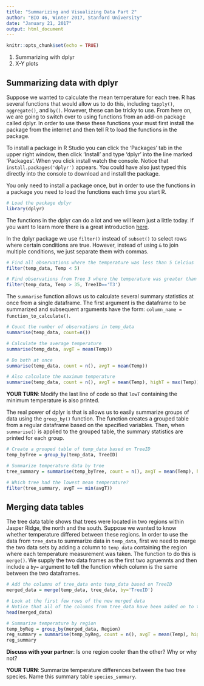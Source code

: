 ```yaml
---
title: "Summarizing and Visualizing Data Part 2"
author: "BIO 46, Winter 2017, Stanford University"
date: "January 21, 2017"
output: html_document
---
```


```r
knitr::opts_chunk$set(echo = TRUE)
```


1. Summarizing with dplyr
2. X-Y plots


## Summarizing data with dplyr

Suppose we wanted to calculate the mean temperature for each tree. R has several functions that would allow us to do this, including `tapply()`, `aggregate()`, and `by()`. However, these can be tricky to use. From here on, we are going to switch over to using functions from an add-on package called dplyr. In order to use these these functions your must first install the package from the internet and then tell R to load the functions in the package.

To install a package in R Studio you can click the 'Packages' tab in the upper right window, then click 'Install' and type 'dplyr' into the line marked 'Packages'. When you click install watch the console. Notice that `install.packages('dplyr')` appears. You could have also just typed this directly into the console to download and install the package.

You only need to install a package once, but in order to use the functions in a package you need to load the functions each time you start R.

```r
# Load the package dplyr
library(dplyr)
```

The functions in the dplyr can do a lot and we will learn just a little today. If you want to learn more there is a great introduction [here](https://cran.rstudio.com/web/packages/dplyr/vignettes/introduction.html). 

In the dplyr package we use `filter()` instead of `subset()` to select rows where certain conditions are true. However, instead of using `&` to join multiple conditions, we just separate them with commas.

```r
# Find all observations where the temperature was less than 5 Celcius
filter(temp_data, Temp < 5)

# Find observations from Tree 3 where the temperature was greater than 35 Celcius
filter(temp_data, Temp > 35, TreeID=='T3')

```

The `summarise` function allows us to calculate several summary statistics at once from a single dataframe. The first argument is the dataframe to be summarized and subsequent arguments have the form: `column_name = function_to_calculate()`.

```r
# Count the number of observations in temp_data
summarise(temp_data, count=n())

# Calculate the average temperature 
summarise(temp_data, avgT = mean(Temp))

# Do both at once
summarise(temp_data, count = n(), avgT = mean(Temp))

# Also calculate the maximum temperature
summarise(temp_data, count = n(), avgT = mean(Temp), highT = max(Temp))

```

**YOUR TURN**: Modify the last line of code so that `lowT` containing the minimum temperature is also printed.

The real power of dplyr is that is allows us to easily summarize groups of data using the `group_by()` function. The function creates a grouped table from a regular dataframe based on the specified variables. Then, when `summarise()` is applied to the grouped table, the summary statistics are printed for each group.

```r
# Create a grouped table of temp_data based on TreeID
temp_byTree = group_by(temp_data, TreeID)

# Summarize temperature data by tree
tree_summary = summarise(temp_byTree, count = n(), avgT = mean(Temp), highT = max(Temp)) 

# Which tree had the lowest mean temperature?
filter(tree_summary, avgT == min(avgT))

```


## Merging data tables

The tree data table shows that trees were located in two regions within Jasper Ridge, the north and the south. Suppose we wanted to know whether temperature differed between these regions. In order to use the data from `tree_data` to summarize data in `temp_data`, first we need to merge the two data sets by adding a column to `temp_data` containing the region where each temperature measurement was taken. The function to do this is `merge()`. We supply the two data frames as the first two agruemnts and then include a `by=` argument to tell the function which column is the same between the two dataframes.

```r
# Add the columns of tree_data onto temp_data based on TreeID
merged_data = merge(temp_data, tree_data, by='TreeID')

# Look at the first few rows of the new merged data
# Notice that all of the columns from tree_data have been added on to temp_data
head(merged_data)

# Summarize temperature by region
temp_byReg = group_by(merged_data, Region)
reg_summary = summarise(temp_byReg, count = n(), avgT = mean(Temp), highT = max(Temp), lowT = min(Temp))
reg_summary

```

**Discuss with your partner**: Is one region cooler than the other? Why or why not?

**YOUR TURN**: Summarize temperature differences between the two tree species. Name this summary table `species_summary`.




